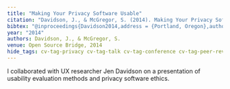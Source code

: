 ```yaml
---
title: "Making Your Privacy Software Usable"
citation: "Davidson, J., & McGregor, S. (2014). Making Your Privacy Software Usable. In Open Source Bridge. Portland, Oregon: Stumptown Syndicate. Retrieved from http://opensourcebridge.org/sessions/1294"
bibtex: "@inproceedings{Davidson2014,address = {Portland, Oregon},author = {Davidson, Jennifer and McGregor, Sean},booktitle = {Open Source Bridge},publisher = {Stumptown Syndicate},title = {{Making Your Privacy Software Usable}},url = {http://opensourcebridge.org/sessions/1294},year = {2014}}"
year: "2014"
authors: Davidson, J., & McGregor, S.
venue: Open Source Bridge, 2014
hide_tags: cv-tag-privacy cv-tag-talk cv-tag-conference cv-tag-peer-reviewed
---
```

I collaborated with UX researcher Jen Davidson on a presentation of usability evaluation methods and privacy software ethics.

